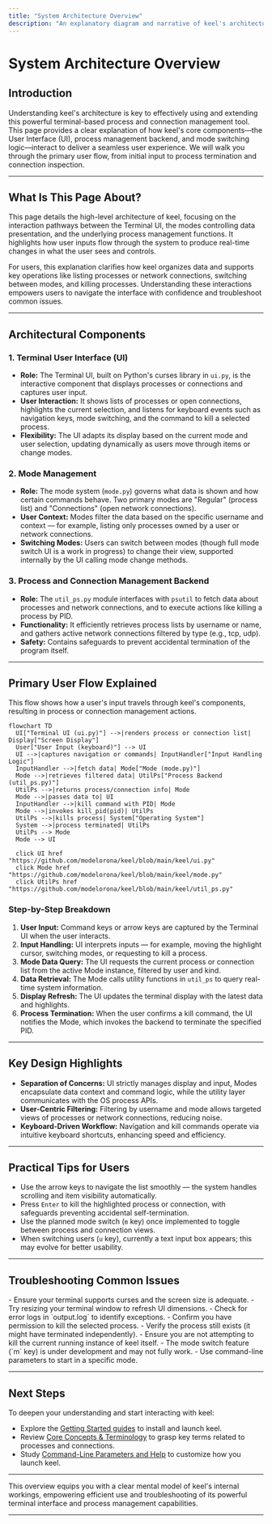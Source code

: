 ```yaml
---
title: "System Architecture Overview"
description: "An explanatory diagram and narrative of keel's architecture: how the UI, process management, and mode switching interact. Highlights the primary flow from user input to process termination and connection inspection."
---
```


# System Architecture Overview

## Introduction

Understanding keel's architecture is key to effectively using and extending this powerful terminal-based process and connection management tool. This page provides a clear explanation of how keel's core components—the User Interface (UI), process management backend, and mode switching logic—interact to deliver a seamless user experience. We will walk you through the primary user flow, from initial input to process termination and connection inspection.

---

## What Is This Page About?

This page details the high-level architecture of keel, focusing on the interaction pathways between the Terminal UI, the modes controlling data presentation, and the underlying process management functions. It highlights how user inputs flow through the system to produce real-time changes in what the user sees and controls.

For users, this explanation clarifies how keel organizes data and supports key operations like listing processes or network connections, switching between modes, and killing processes. Understanding these interactions empowers users to navigate the interface with confidence and troubleshoot common issues.

---

## Architectural Components

### 1. Terminal User Interface (UI)
- **Role:** The Terminal UI, built on Python's curses library in `ui.py`, is the interactive component that displays processes or connections and captures user input.
- **User Interaction:** It shows lists of processes or open connections, highlights the current selection, and listens for keyboard events such as navigation keys, mode switching, and the command to kill a selected process.
- **Flexibility:** The UI adapts its display based on the current mode and user selection, updating dynamically as users move through items or change modes.

### 2. Mode Management
- **Role:** The mode system (`mode.py`) governs what data is shown and how certain commands behave. Two primary modes are "Regular" (process list) and "Connections" (open network connections).
- **User Context:** Modes filter the data based on the specific username and context — for example, listing only processes owned by a user or network connections.
- **Switching Modes:** Users can switch between modes (though full mode switch UI is a work in progress) to change their view, supported internally by the UI calling mode change methods.

### 3. Process and Connection Management Backend
- **Role:** The `util_ps.py` module interfaces with `psutil` to fetch data about processes and network connections, and to execute actions like killing a process by PID.
- **Functionality:** It efficiently retrieves process lists by username or name, and gathers active network connections filtered by type (e.g., tcp, udp).
- **Safety:** Contains safeguards to prevent accidental termination of the program itself.

---

## Primary User Flow Explained

This flow shows how a user's input travels through keel's components, resulting in process or connection management actions.

```mermaid
flowchart TD
  UI["Terminal UI (ui.py)"] -->|renders process or connection list| Display["Screen Display"]
  User["User Input (keyboard)"] --> UI
  UI -->|captures navigation or commands| InputHandler["Input Handling Logic"]
  InputHandler -->|fetch data| Mode["Mode (mode.py)"]
  Mode -->|retrieves filtered data| UtilPs["Process Backend (util_ps.py)"]
  UtilPs -->|returns process/connection info| Mode
  Mode -->|passes data to| UI
  InputHandler -->|kill command with PID| Mode
  Mode -->|invokes kill_pid(pid)| UtilPs
  UtilPs -->|kills process| System["Operating System"]
  System -->|process terminated| UtilPs
  UtilPs --> Mode
  Mode --> UI

  click UI href "https://github.com/modelorona/keel/blob/main/keel/ui.py"
  click Mode href "https://github.com/modelorona/keel/blob/main/keel/mode.py"
  click UtilPs href "https://github.com/modelorona/keel/blob/main/keel/util_ps.py"
```

### Step-by-Step Breakdown

1. **User Input:** Command keys or arrow keys are captured by the Terminal UI when the user interacts.
2. **Input Handling:** UI interprets inputs — for example, moving the highlight cursor, switching modes, or requesting to kill a process.
3. **Mode Data Query:** The UI requests the current process or connection list from the active Mode instance, filtered by user and kind.
4. **Data Retrieval:** The Mode calls utility functions in `util_ps` to query real-time system information.
5. **Display Refresh:** The UI updates the terminal display with the latest data and highlights.
6. **Process Termination:** When the user confirms a kill command, the UI notifies the Mode, which invokes the backend to terminate the specified PID.

---

## Key Design Highlights

- **Separation of Concerns:** UI strictly manages display and input, Modes encapsulate data context and command logic, while the utility layer communicates with the OS process APIs.
- **User-Centric Filtering:** Filtering by username and mode allows targeted views of processes or network connections, reducing noise.
- **Keyboard-Driven Workflow:** Navigation and kill commands operate via intuitive keyboard shortcuts, enhancing speed and efficiency.

---

## Practical Tips for Users

- Use the arrow keys to navigate the list smoothly — the system handles scrolling and item visibility automatically.
- Press `Enter` to kill the highlighted process or connection, with safeguards preventing accidental self-termination.
- Use the planned mode switch (`m` key) once implemented to toggle between process and connection views.
- When switching users (`u` key), currently a text input box appears; this may evolve for better usability.

---

## Troubleshooting Common Issues

<AccordionGroup title="Troubleshooting Common System Architecture Issues">
<Accordion title="UI Not Updating or Freezing">
- Ensure your terminal supports curses and the screen size is adequate.
- Try resizing your terminal window to refresh UI dimensions.
- Check for error logs in `output.log` to identify exceptions.
</Accordion>
<Accordion title="Process Kill Fails">
- Confirm you have permission to kill the selected process.
- Verify the process still exists (it might have terminated independently).
- Ensure you are not attempting to kill the current running instance of keel itself.
</Accordion>
<Accordion title="Mode Switch Does Not Respond">
- The mode switch feature (`m` key) is under development and may not fully work.
- Use command-line parameters to start in a specific mode.
</Accordion>
</AccordionGroup>

---

## Next Steps

To deepen your understanding and start interacting with keel:

- Explore the [Getting Started guides](../../getting-started) to install and launch keel.
- Review [Core Concepts & Terminology](../core-concepts-terminology) to grasp key terms related to processes and connections.
- Study [Command-Line Parameters and Help](../../guides/getting-started/help-and-parameters) to customize how you launch keel.


---

This overview equips you with a clear mental model of keel's internal workings, empowering efficient use and troubleshooting of its powerful terminal interface and process management capabilities.

---